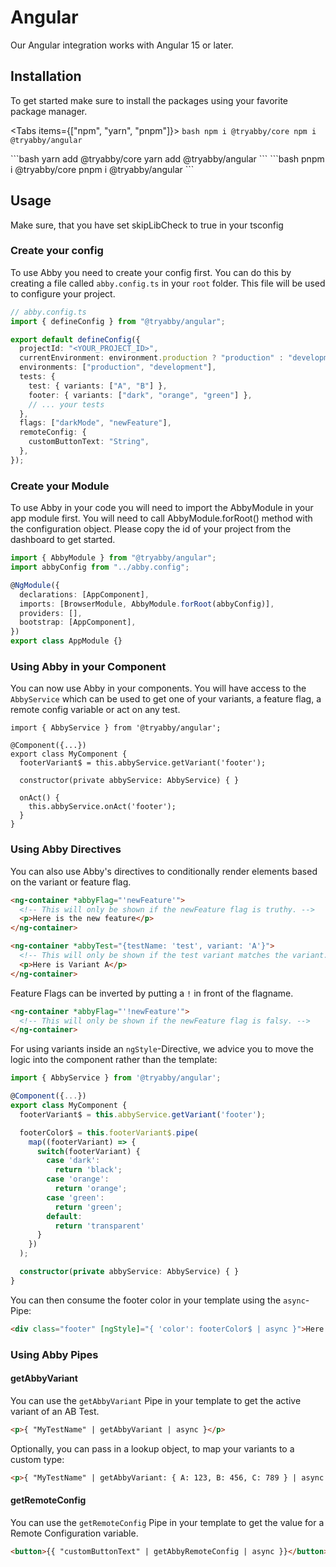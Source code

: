 
# Angular

Our Angular integration works with Angular 15 or later.

## Installation

To get started make sure to install the packages using your favorite package manager.

<Tabs items={["npm", "yarn", "pnpm"]}>
  <Tab>
    ```bash
    npm i @tryabby/core
    npm i @tryabby/angular
    ```
    </Tab>

  <Tab>
    ```bash
    yarn add @tryabby/core
    yarn add @tryabby/angular
    ```
</Tab>
  <Tab>
    ```bash
    pnpm i @tryabby/core
    pnpm i @tryabby/angular 
    ```
    </Tab>
</Tabs>

## Usage

<Callout>Make sure, that you have set skipLibCheck to true in your tsconfig</Callout>

### Create your config

To use Abby you need to create your config first. You can do this by creating a file called `abby.config.ts` in your `root` folder. This file will be used to configure your project.

```ts
// abby.config.ts
import { defineConfig } from "@tryabby/angular";

export default defineConfig({
  projectId: "<YOUR_PROJECT_ID>",
  currentEnvironment: environment.production ? "production" : "development",
  environments: ["production", "development"],
  tests: {
    test: { variants: ["A", "B"] },
    footer: { variants: ["dark", "orange", "green"] },
    // ... your tests
  },
  flags: ["darkMode", "newFeature"],
  remoteConfig: {
    customButtonText: "String",
  },
});
```

### Create your Module

To use Abby in your code you will need to import the AbbyModule in your app module first. You will need to call AbbyModule.forRoot() method with the configuration object. Please copy the id of your project from the dashboard to get started.

```ts
import { AbbyModule } from "@tryabby/angular";
import abbyConfig from "../abby.config";

@NgModule({
  declarations: [AppComponent],
  imports: [BrowserModule, AbbyModule.forRoot(abbyConfig)],
  providers: [],
  bootstrap: [AppComponent],
})
export class AppModule {}
```

### Using Abby in your Component

You can now use Abby in your components. You will have access to the `AbbyService` which can be used to get one of your variants, a feature flag, a remote config variable or act on any test.

```tsx
import { AbbyService } from '@tryabby/angular';

@Component({...})
export class MyComponent {
  footerVariant$ = this.abbyService.getVariant('footer');

  constructor(private abbyService: AbbyService) { }

  onAct() {
    this.abbyService.onAct('footer');
  }
}
```

### Using Abby Directives

You can also use Abby's directives to conditionally render elements based on the variant or feature flag.

```html
<ng-container *abbyFlag="'newFeature'">
  <!-- This will only be shown if the newFeature flag is truthy. -->
  <p>Here is the new feature</p>
</ng-container>

<ng-container *abbyTest="{testName: 'test', variant: 'A'}">
  <!-- This will only be shown if the test variant matches the variant. -->
  <p>Here is Variant A</p>
</ng-container>
```

Feature Flags can be inverted by putting a `!` in front of the flagname.

```html
<ng-container *abbyFlag="'!newFeature'">
  <!-- This will only be shown if the newFeature flag is falsy. -->
</ng-container>
```

For using variants inside an `ngStyle`-Directive, we advice you to move the logic into the component rather than the template:

```ts
import { AbbyService } from '@tryabby/angular';

@Component({...})
export class MyComponent {
  footerVariant$ = this.abbyService.getVariant('footer');

  footerColor$ = this.footerVariant$.pipe(
    map((footerVariant) => {
      switch(footerVariant) {
        case 'dark':
          return 'black';
        case 'orange':
          return 'orange';
        case 'green':
          return 'green';
        default:
          return 'transparent'
      }
    })
  );

  constructor(private abbyService: AbbyService) { }
}
```

You can then consume the footer color in your template using the `async`-Pipe:

```html
<div class="footer" [ngStyle]="{ 'color': footerColor$ | async }">Here is a Foooter</div>
```

### Using Abby Pipes

#### getAbbyVariant

You can use the `getAbbyVariant` Pipe in your template to get the active variant of an AB Test.

```html
<p>{ "MyTestName" | getAbbyVariant | async }</p>
```

Optionally, you can pass in a lookup object, to map your variants to a custom type:

```html
<p>{ "MyTestName" | getAbbyVariant: { A: 123, B: 456, C: 789 } | async }</p>
```

#### getRemoteConfig

You can use the `getRemoteConfig` Pipe in your template to get the value for a Remote Configuration variable.

```html
<button>{{ "customButtonText" | getAbbyRemoteConfig | async }}</button>
```
